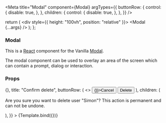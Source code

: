 

<Meta
  title="Modal"
  component={Modal}
  argTypes={{
    buttonRow: {
      control: {
        disable: true,
      },
    },
    children: {
      control: {
        disable: true,
      },
    },
  }}
/>

  return (
    <div style={{ height: "100vh", position: "relative" }}>
      <Modal {...args} />
    </div>
  );
};

### Modal

This is a [React](https://reactjs.org/) component for the Vanilla [Modal](https://docs.vanillaframework.io/patterns/modal/).

The modal component can be used to overlay an area of the screen which can contain a prompt, dialog or interaction.

### Props

<ArgsTable of={Modal} />

<Canvas>
  <Story
    name="Default"
    args={{
      close: () => {},
      title: "Confirm delete",
      buttonRow: (
        <>
          <button onClick={() => {}}>Cancel</button>
          <button className="p-button--negative">Delete</button>
        </>
      ),
      children: (
        <p>
          Are you sure you want to delete user "Simon"? This action is permanent
          and can not be undone.
        </p>
      ),
    }}
  >
    {Template.bind({})}
  </Story>
</Canvas>
